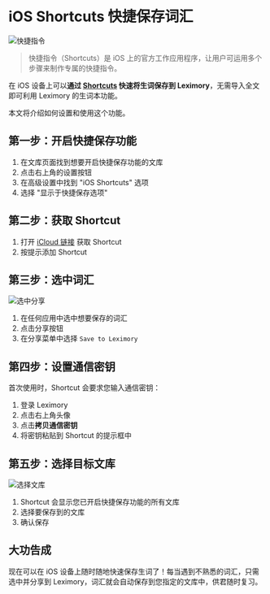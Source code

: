 # iOS Shortcuts 快捷保存词汇

![快捷指令](/ios-shortcuts/shortcuts.webp)

> 快捷指令（Shortcuts）是 iOS 上的官方工作应用程序，让用户可运用多个步骤来制作专属的快捷指令。

在 iOS 设备上可以**通过 [Shortcuts](https://apps.apple.com/app/shortcuts/id1462947752) 快速将生词保存到 Leximory**，无需导入全文即可利用 Leximory 的生词本功能。

本文将介绍如何设置和使用这个功能。

## 第一步：开启快捷保存功能

1. 在文库页面找到想要开启快捷保存功能的文库
2. 点击右上角的设置按钮
3. 在高级设置中找到 "iOS Shortcuts" 选项
4. 选择 "显示于快捷保存选项"

## 第二步：获取 Shortcut

1. 打开 [iCloud 链接](https://www.icloud.com/shortcuts/7b4a830007a3491ba92d19f7e7c11b22) 获取 Shortcut
2. 按提示添加 Shortcut

## 第三步：选中词汇

![选中分享](/ios-shortcuts/share.webp)

1. 在任何应用中选中想要保存的词汇
2. 点击分享按钮
3. 在分享菜单中选择 `Save to Leximory`

## 第四步：设置通信密钥

首次使用时，Shortcut 会要求您输入通信密钥：

1. 登录 Leximory
2. 点击右上角头像
3. 点击**拷贝通信密钥**
4. 将密钥粘贴到 Shortcut 的提示框中

## 第五步：选择目标文库

![选择文库](/ios-shortcuts/select.webp)

1. Shortcut 会显示您已开启快捷保存功能的所有文库
2. 选择要保存到的文库
3. 确认保存

## 大功告成

现在可以在 iOS 设备上随时随地快速保存生词了！每当遇到不熟悉的词汇，只需选中并分享到 Leximory，词汇就会自动保存到您指定的文库中，供君随时复习。
